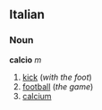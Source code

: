 ==Italian==
===Noun===
'''calcio''' ''m''

#[[kick]] (''with the foot'')
#[[football]] (''the game'')
#[[calcium]]
